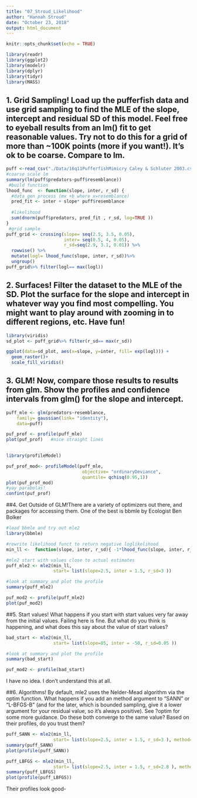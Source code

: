 ```yaml
---
title: "07_Stroud_Likelihood"
author: "Hannah Stroud"
date: "October 23, 2018"
output: html_document
---
```


```r
knitr::opts_chunk$set(echo = TRUE)
```

```r
library(readr)
library(ggplot2)
library(modelr)
library(dplyr)
library(tidyr)
library(MASS)
```

## 1. Grid Sampling! Load up the pufferfish data and use grid sampling to find the MLE of the slope, intercept and residual SD of this model. Feel free to eyeball results from an lm() fit to get reasonable values. Try not to do this for a grid of more than ~100K points (more if you want!). It’s ok to be coarse. Compare to lm.
```r
puff <-read_csv("./Data/16q11PufferfishMimicry Caley & Schluter 2003.csv")
#coarse scale lm
summary(lm(puff$predators~puff$resemblance))
 #build function
lhood_func  <- function(slope, inter, r_sd) {
  #data gen process (mx +b where x=resemblance)
  pred_fit <- inter + slope* puff$resemblance
  
  #likelihood
  sum(dnorm(puff$predators, pred_fit , r_sd, log=TRUE ))
}
 #grid sample 
puff_grid <- crossing(slope= seq(2.5, 3.5, 0.05), 
                      inter= seq(0.5, 4, 0.05),
                      r_sd=seq(2.9, 3.1, 0.01)) %>% 
  rowwise() %>% 
  mutate(logl= lhood_func(slope, inter, r_sd))%>%
  ungroup()
puff_grid%>% filter(logl== max(logl))
```

## 2. Surfaces! Filter the dataset to the MLE of the SD. Plot the surface for the slope and intercept in whatever way you find most compelling. You might want to play around with zooming in to different regions, etc. Have fun!
```r
library(viridis)
sd_plot <- puff_grid%>% filter(r_sd== max(r_sd))

ggplot(data=sd_plot, aes(x=slope, y=inter, fill= exp(logl))) +
  geom_raster()+
  scale_fill_viridis()
```
## 3. GLM! Now, compare those results to results from glm. Show the profiles and confidence intervals from glm() for the slope and intercept.

```r
puff_mle <- glm(predators~resemblance, 
    family= gaussian(link= "identity"),
    data=puff)

puf_prof <- profile(puff_mle)
plot(puf_prof)   #nice straight lines
        

library(profileModel)

puf_prof_mod<- profileModel(puff_mle, 
                             objective= "ordinaryDeviance", 
                             quantile= qchisq(0.95,1))
plot(puf_prof_mod)
#yay parabolas!
confint(puf_prof)

```

##4. Get Outside of GLM!There are a variety of optimizers out there, and packages for accessing them. One of the best is bbmle by Ecologist Ben Bolker 
```r
#load bbmle and try out mle2
library(bbmle)

#rewrite likelihood funct to return negative loglikelihood 
min_ll <-  function(slope, inter, r_sd){ -1*lhood_func(slope, inter, r_sd)}

#mle2 start with values close to actual estimates 
puff_mle2 <- mle2(min_ll,
                  start= list(slope=2.5, inter = 1.5, r_sd=3 ))

#look at summary and plot the profile 
summary(puff_mle2)

puf_mod2 <- profile(puff_mle2)
plot(puf_mod2)

```

##5. Start values! What happens if you start with start values very far away from the initial values. Failing here is fine. But what do you think is happening, and what does this say about the value of start values?
```r
bad_start <- mle2(min_ll,
                  start= list(slope=85, inter = -50, r_sd=0.05 ))

#look at summary and plot the profile 
summary(bad_start)

puf_mod2 <- profile(bad_start)
```
I have no idea. I don't understand this at all.  

##6. Algorithms! By default, mle2 uses the Nelder-Mead algorithm via the optim function. What happens if you add an method argument to “SANN” or “L-BFGS-B” (and for the later, which is bounded sampling, give it a lower argument for your residual value, so it’s always positive). See  ?optim for some more guidance. Do these both converge to the same value? Based on their profiles, do you trust them?

```r
puff_SANN <- mle2(min_ll,
                  start= list(slope=2.5, inter = 1.5, r_sd=3 ), method= "SANN")
summary(puff_SANN)
plot(profile(puff_SANN))

puff_LBFGS <- mle2(min_ll,
                  start= list(slope=2.5, inter = 1.5, r_sd=2.8 ), method= "L-BFGS-B")
summary(puff_LBFGS)
plot(profile(puff_LBFGS))
```
Their profiles look good- 